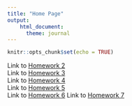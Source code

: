 ```yaml
---
title: "Home Page"
output: 
    html_document:
      theme: journal
---
```


```r
knitr::opts_chunk$set(echo = TRUE)
```

Link to [Homework 2](homework2.html)      
Link to [Homework 3](homework3.html)   
Link to [Homework 4](homework4.html)   
Link to [Homework 5](homework5.html)    
Link to [Homework 6](homework6.html)
Link to [Homework 7](homework7.html)